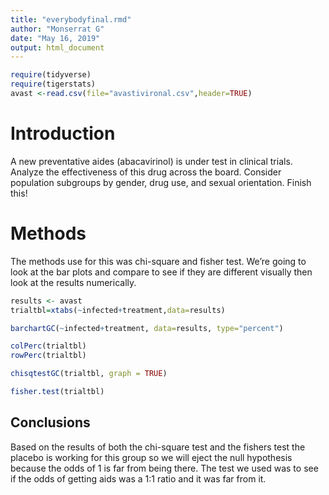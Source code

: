 ---
title: "everybodyfinal.rmd"
author: "Monserrat G"
date: "May 16, 2019"
output: html_document
---

```{r include=FALSE,echo=FALSE}
require(tidyverse)
require(tigerstats)
avast <-read.csv(file="avastivironal.csv",header=TRUE)
```

# Introduction

<!--In this section you explain what you are trying to show.  Where did the data come from?  What is the research or other question you are trying to answer?.  If you skimp in this section expect to be marked down in your grade. Paint a picture of the project a couple of paragraphs is expected!-->

A new  preventative aides (abacavirinol) is under test in clinical trials. Analyze the effectiveness of this drug across the board. Consider population subgroups by gender, drug use, and sexual orientation. Finish this!

# Methods

<!--Decide on your methods:  use "variable analysis" or other appropriate descriptors.  Make sure to choose at least one graphical method and at least one numerical method. Discuss what data manipulations may be needed for example subsetting or other binning procedures and what sort of graphical displays and inferential tools will be used!-->
The methods use for this was chi-square and fisher test. We're going to look at the bar plots and compare to see if they are different visually then look at the results numerically. 

```{r}
results <- avast
trialtbl=xtabs(~infected+treatment,data=results)
```

```{r}
barchartGC(~infected+treatment, data=results, type="percent")
```

```{r}
colPerc(trialtbl)
rowPerc(trialtbl)
```

```{r}
chisqtestGC(trialtbl, graph = TRUE)
```

```{r}
fisher.test(trialtbl)
```


## Conclusions
Based on the results of both the chi-square test and the fishers test the placebo is working for this group so we will eject the null hypothesis because the odds of 1 is far from being there. The test we used was to see if the odds of getting aids was a 1:1 ratio and it was far from it. 